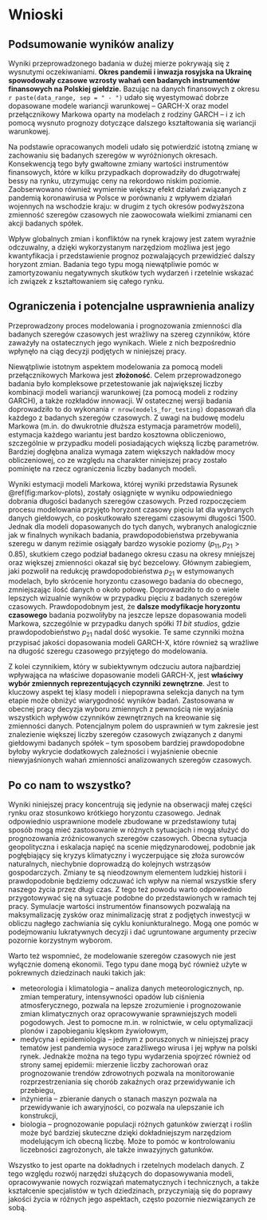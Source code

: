 # Wnioski

```{=latex}
\fancyhead[LO]{\textbf{\small{Wnioski}}}
\renewcommand{\headrulewidth}{0.5pt}
```

## Podsumowanie wyników analizy

Wyniki przeprowadzonego badania w dużej mierze pokrywają się z wysnutymi oczekiwaniami.
**Okres pandemii i inwazja rosyjska na Ukrainę spowodowały czasowe wzrosty wahań cen badanych instrumentów finansowych na Polskiej giełdzie.**
Bazując na danych finansowych z okresu `r paste(data_range, sep = " - ")` udało się wyestymować dobrze dopasowane modele wariancji warunkowej
-- GARCH-X oraz model przełącznikowy Markowa oparty na modelach z rodziny GARCH
-- i z ich pomocą wysnuto prognozy dotyczące dalszego kształtowania się wariancji warunkowej.
\AAA{Czy te prognozy były OK? Do uzupełnienia po wyciągnięciu błędów}

Na podstawie opracowanych modeli udało się potwierdzić istotną zmianę w zachowaniu się badanych szeregów w wyróżnionych okresach.
Konsekwencją tego były gwałtowne zmiany wartości instrumentów finansowych,
które w kilku przypadkach doprowadziły do długotrwałej bessy na rynku, utrzymując ceny na rekordowo niskim poziomie.
Zaobserwowano również wymiernie większy efekt działań związanych z pandemią koronawirusa w Polsce w porównaniu z wpływem działań wojennych na wschodzie kraju:
w drugim z tych okresów podwyższona zmienność szeregów czasowych nie zaowocowała wielkimi zmianami cen akcji badanych spółek.

Wpływ globalnych zmian i konfliktów na rynek krajowy jest zatem wyraźnie odczuwalny,
a dzięki wykorzystanym narzędziom możliwa jest jego kwantyfikacja i przedstawienie prognoz pozwalających przewidzieć dalszy horyzont zmian.
Badania tego typu mogą niewątpliwie pomóc w zamortyzowaniu negatywnych skutków tych wydarzeń i rzetelnie wskazać ich związek z kształtowaniem się całego rynku.

## Ograniczenia i potencjalne usprawnienia analizy

Przeprowadzony proces modelowania i prognozowania zmienności dla badanych szeregów czasowych jest wrażliwy na szereg czynników,
które zaważyły na ostatecznych jego wynikach.
Wiele z nich bezpośrednio wpłynęło na ciąg decyzji podjętych w niniejszej pracy.

Niewątpliwie istotnym aspektem modelowania za pomocą modeli przełącznikowych Markowa jest **złożoność**.
Celem przeprowadzonego badania było kompleksowe przetestowanie jak największej liczby kombinacji modeli wariancji warunkowej (za pomocą modeli z rodziny GARCH),
a także rozkładów innowacji.
W ostatecznej wersji badania doprowadziło to do wykonania `r nrow(models_for_testing)` dopasowań dla każdego z badanych szeregów czasowych.
Z uwagi na budowę modelu Markowa (m.in. do dwukrotnie dłuższa estymacja parametrów modeli), estymacja każdego wariantu jest bardzo kosztowna obliczeniowo,
szczególnie w przypadku modeli posiadających większą liczbę parametrów.
Bardziej dogłębna analiza wymaga zatem większych nakładów mocy obliczeniowej,
co ze względu na charakter niniejszej pracy zostało pominięte na rzecz ograniczenia liczby badanych modeli.

Wyniki estymacji modeli Markowa, której wyniki przedstawia Rysunek \@ref(fig:markov-plots), zostały osiągnięte w wyniku odpowiedniego dobrania długości badanych szeregów czasowych.
Przed rozpoczęciem procesu modelowania przyjęto horyzont czasowy pięciu lat dla wybranych danych giełdowych, co poskutkowało szeregami czasowymi długości 1500.
Jednak dla modeli dopasowanych do tych danych, wybranych analogicznie jak w finalnych wynikach badania,
prawdopodobieństwa przebywania szeregu w danym reżimie osiągały bardzo wysokie poziomy ($p_{11}, p_{21} > 0.85$),
skutkiem czego podział badanego okresu czasu na okresy mniejszej oraz większej zmienności okazał się być bezcelowy.
Głównym zabiegiem, jaki pozwolił na redukcję prawdopodobieństwa $p_{21}$ w estymowanych modelach,
było skrócenie horyzontu czasowego badania do obecnego,
zmniejszając ilość danych o około połowę.
Doprowadziło to do o wiele lepszych wizualnie wyników w przypadku pięciu z badanych szeregów czasowych.
Prawdopodobnym jest, że **dalsze modyfikacje horyzontu czasowego** badania pozwoliłyby na jeszcze lepsze dopasowania modeli Markowa,
szczególnie w przypadku danych spółki _11 bit studios_, gdzie prawdopodobieństwo $p_{21}$ nadal dość wysokie.
Te same czynniki można przypisać jakości dopasowania modeli GARCH-X,
które również są wrażliwe na długość szeregu czasowego przyjętego do modelowania.

Z kolei czynnikiem, który w subiektywnym odczuciu autora najbardziej wpływająca na właściwe dopasowanie modeli GARCH-X,
jest **właściwy wybór zmiennych reprezentujących czynniki zewnętrzne**.
Jest to kluczowy aspekt tej klasy modeli i niepoprawna selekcja danych na tym etapie może obniżyć wiarygodność wyników badań.
Zastosowana w obecnej pracy decyzja wyboru zmiennych z pewnością nie wyjaśnia wszystkich wpływów czynników zewnętrznych na kreowanie się zmienności danych.
Potencjalnym polem do usprawnień w tym zakresie jest znalezienie większej liczby szeregów czasowych związanych z danymi giełdowymi badanych spółek
-- tym sposobem bardziej prawdopodobne byłoby wykrycie dodatkowych zależności i wyjaśnienie obecnie niewyjaśnionych wahań zmienności analizowanych szeregów czasowych.

## Po co nam to wszystko?

Wyniki niniejszej pracy koncentrują się jedynie na obserwacji małej części rynku oraz stosunkowo krótkiego horyzontu czasowego.
Jednak odpowiednio usprawnione modele zbudowane w przedstawiony tutaj sposób mogą mieć zastosowanie w różnych sytuacjach i mogą służyć do prognozowania zróżnicowanych szeregów czasowych.
Obecna sytuacja geopolityczna i eskalacja napięć na scenie międzynarodowej, podobnie jak pogłębiający się kryzys klimatyczny i wyczerpujące się złoża surowców naturalnych,
niechybnie doprowadzą do kolejnych wstrząsów gospodarczych.
Zmiany te są nieodzownym elementem ludzkiej historii i prawdopodobnie będziemy odczuwać ich wpływ na niemal wszystkie sfery naszego życia przez długi czas.
Z tego też powodu warto odpowiednio przygotowywać się na sytuacje podobne do przedstawionych w ramach tej pracy.
Symulacje wartości instrumentów finansowych pozwalają na maksymalizację zysków oraz minimalizację strat z podjętych inwestycji w obliczu nagłego zachwiania się cyklu koniunkturalnego.
Mogą one pomóc w podejmowaniu lukratywnych decyzji i dać ugruntowane argumenty przeciw pozornie korzystnym wyborom.

Warto też wspomnieć, że modelowanie szeregów czasowych nie jest wyłącznie domeną ekonomii.
Tego typu dane mogą być również użyte w pokrewnych dziedzinach nauki takich jak:

- meteorologia i klimatologia -- analiza danych meteorologicznych, np. zmian temperatury, intensywności opadów lub ciśnienia atmosferycznego,
pozwala na lepsze zrozumienie i prognozowanie zmian klimatycznych oraz opracowywanie sprawniejszych modeli pogodowych.
Jest to pomocne m.in. w rolnictwie, w celu optymalizacji plonów i zapobieganiu klęskom żywiołowym,
- medycyna i epidemiologia -- jednym z poruszonych w niniejszej pracy tematów jest pandemia wysoce zaraźliwego wirusa i jej wpływ na polski rynek.
Jednakże można na tego typu wydarzenia spojrzeć również od strony samej epidemii:
mierzenie liczby zachorowań oraz prognozowanie trendów zdrowotnych pozwala na monitorowanie rozprzestrzeniania się chorób zakaźnych oraz przewidywanie ich przebiegu,
- inżynieria -- zbieranie danych o stanach maszyn pozwala na przewidywanie ich awaryjności, co pozwala na ulepszanie ich konstrukcji,
- biologia -- prognozowanie populacji różnych gatunków zwierząt i roślin może być bardziej skuteczne dzięki dokładniejszym narzędziom modelującym ich obecną liczbę.
Może to pomóc w kontrolowaniu liczebności zagrożonych, ale także inwazyjnych gatunków.

Wszystko to jest oparte na dokładnych i rzetelnych modelach danych.
Z tego względu rozwój narzędzi służących do dopasowywania modeli, opracowywanie nowych rozwiązań matematycznych i technicznych, a także kształcenie specjalistów w tych dziedzinach,
przyczyniają się do poprawy jakości życia w różnych jego aspektach, często pozornie niezwiązanych ze sobą.
